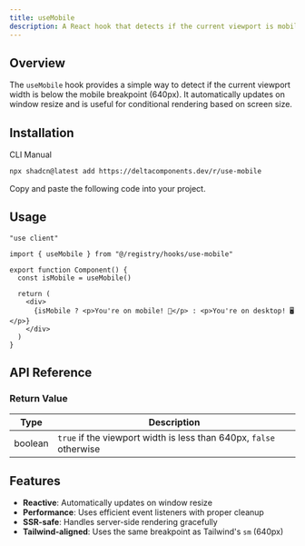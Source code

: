 ```yaml
---
title: useMobile
description: A React hook that detects if the current viewport is mobile-sized.
---
```


<ComponentPreview name="use-mobile-demo" />

## Overview

The `useMobile` hook provides a simple way to detect if the current viewport width is below the mobile breakpoint (640px). It automatically updates on window resize and is useful for conditional rendering based on screen size.

## Installation

<Tabs defaultValue="cli">

<TabsList>
  <TabsTrigger value="cli">CLI</TabsTrigger>
  <TabsTrigger value="manual">Manual</TabsTrigger>
</TabsList>

<TabsContent value="cli">

```bash
npx shadcn@latest add https://deltacomponents.dev/r/use-mobile
```

</TabsContent>

<TabsContent value="manual">

<Steps>

<Step>Copy and paste the following code into your project.</Step>

<ComponentSource name="use-mobile" />

</Steps>

</TabsContent>

</Tabs>

## Usage

```tsx
"use client"

import { useMobile } from "@/registry/hooks/use-mobile"

export function Component() {
  const isMobile = useMobile()

  return (
    <div>
      {isMobile ? <p>You're on mobile! 📱</p> : <p>You're on desktop! 🖥️</p>}
    </div>
  )
}
```

## API Reference

### Return Value

| Type    | Description                                                        |
| ------- | ------------------------------------------------------------------ |
| boolean | `true` if the viewport width is less than 640px, `false` otherwise |

## Features

- **Reactive**: Automatically updates on window resize
- **Performance**: Uses efficient event listeners with proper cleanup
- **SSR-safe**: Handles server-side rendering gracefully
- **Tailwind-aligned**: Uses the same breakpoint as Tailwind's `sm` (640px)

